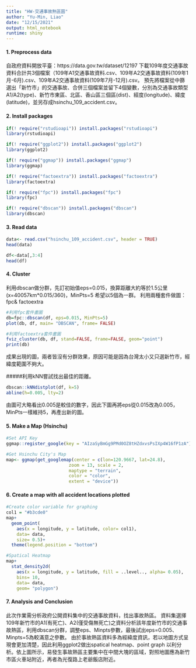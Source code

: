 ```yaml
---
title: "HW-交通事故熱區圖"
author: "Yu-Min, Liao"
date: "12/15/2021"
output: html_notebook
runtime: shiny
---
```


#### 1. Preprocess data 
自政府資料開放平臺：https://data.gov.tw/dataset/12197 下載109年度交通事故資料合計共3個檔案（109年A1交通事故資料.csv、109年A2交通事故資料(109年1月-6月).csv、109年A2交通事故資料(109年7月-12月).csv。 
預先將檔案從中篩選出「新竹市」的交通事故、合併三個檔案並留下4個變數，分別為交通事故類型A1/A2(type)、新竹市東區、北區、香山區三個區(dist)、經度(longitude)、緯度(latitude)，並另存成hsinchu_109_accident.csv。

#### 2. Install packages 
```r
if(! require("rstudioapi")) install.packages("rstudioapi")
library(rstudioapi)

if(! require("ggplot2")) install.packages("ggplot2")
library(ggplot2)

if(! require("ggmap")) install.packages("ggmap")
library(ggmap)

if(! require("factoextra")) install.packages("factoextra")
library(factoextra)

if(! require("fpc")) install.packages("fpc")
library(fpc)

if(! require("dbscan")) install.packages("dbscan")
library(dbscan)
```

#### 3. Read data
```r
data<- read.csv("hsinchu_109_accident.csv", header = TRUE)
head(data)

df<-data[,3:4]
head(df)
```
#### 4. Cluster
利用dbscan做分群，先訂初始值eps=0.015，換算距離大約等於1.5公里(x=40057km*0.015/360)，MinPts=5 希望以5個為一群。
利用兩種套件做圖：fpc& factoextra
```r
#利用fpc套件畫圖
db=fpc::dbscan(df, eps=0.015, MinPts=5)
plot(db, df, main= "DBSCAN", frame= FALSE)
```

```r
#利用factoextra套件畫圖
fviz_cluster(db, df, stand=FALSE, frame=FALSE, geom="point")
print(db)
```
成果出現的圖，兩者皆沒有分群效果，原因可能是因為台灣太小又只選新竹市，經緯度範圍不夠大。

#####利用kNN嘗試找出最佳的距離。
```r
dbscan::kNNdistplot(df, k=5)
abline(h=0.005, lty=2)
```
由圖可大略看出0.005是較佳的數字，因此下圖再將eps從0.015改為0.005，MinPts一樣維持5，再產出新的圖。

#### 5. Make a Map (Hsinchu)
```r
#Set API Key
ggmap::register_google(key = "AIzaSyBmGg9PMd0OZ8tHZdxvsPsIXp4W16fP1zA")
```

```r
#Get Hsinchu City's Map
map<- ggmap(get_googlemap(center = c(lon=120.9667, lat=24.8), 
                        zoom = 13, scale = 2,
                        maptype = "terrain",
                        color = "color",
                        extent = "device"))
```


#### 6. Create a map with all accident locations plotted
```r
#Create color variable for graphing
col1 = "#b3cde0" 
map+
  geom_point(
    aes(x = longitude, y = latitude, color= col1),
    data= data, 
    size= 0.5)+
  theme(legend.position = "bottom")
```

```r
#Spatical Heatmap
map+
  stat_density2d(
    aes(x = longitude, y = latitude, fill = ..level.., alpha= 0.05), 
    bins= 10, 
    data= data, 
    geom= "polygon")
```

#### 7. Analysis and Conclusion
此次作業需分析政府公開資料集中的交通事故資料，找出事故熱區。
資料集選擇109年新竹市的A1(有死亡)、A2(僅受傷無死亡)之資料分析該年度新竹市的交通事故熱區，利用dbscan分群，調整eps、Minpts參數，最後試出eps=0.005、Minpts=5為較滿意之參數。
由於事故熱區資料多為經緯度資訊，若以地圖方式呈現會更加清楚，因此利用ggplot2做出spatical heatmap、point graph 以利分析。依上圖所示，易發生事故熱區主要集中在中間大塊的區域，對照地圖應為新竹市區火車站附近，再者為光復路上老爺飯店附近。